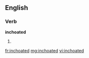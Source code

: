 ==English==

===Verb===
'''inchoated'''

# {{past of|[[inchoate]]}}

[[fr:inchoated]]
[[mg:inchoated]]
[[vi:inchoated]]
